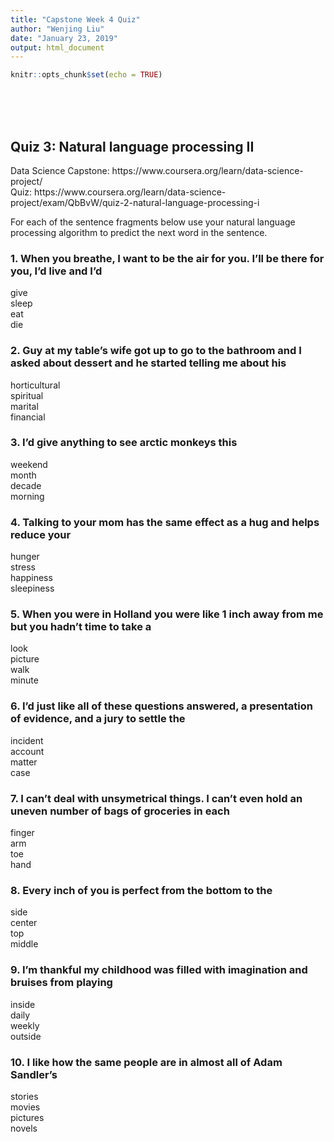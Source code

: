 ```yaml
---
title: "Capstone Week 4 Quiz"
author: "Wenjing Liu"
date: "January 23, 2019"
output: html_document
---
```


```r
knitr::opts_chunk$set(echo = TRUE)
```

<br><br><br>

## Quiz 3: Natural language processing II

Data Science Capstone: https://www.coursera.org/learn/data-science-project/  
Quiz: https://www.coursera.org/learn/data-science-project/exam/QbBvW/quiz-2-natural-language-processing-i

For each of the sentence fragments below use your natural language processing algorithm to predict the next word in the sentence.

### 1. When you breathe, I want to be the air for you. I'll be there for you, I'd live and I'd

give  
sleep  
eat  
die

### 2. Guy at my table's wife got up to go to the bathroom and I asked about dessert and he started telling me about his

horticultural  
spiritual  
marital  
financial  

### 3. I'd give anything to see arctic monkeys this

weekend  
month  
decade  
morning  

### 4. Talking to your mom has the same effect as a hug and helps reduce your

hunger  
stress  
happiness  
sleepiness  

### 5. When you were in Holland you were like 1 inch away from me but you hadn't time to take a

look  
picture  
walk  
minute  

### 6. I'd just like all of these questions answered, a presentation of evidence, and a jury to settle the

incident  
account  
matter  
case

### 7. I can't deal with unsymetrical things. I can't even hold an uneven number of bags of groceries in each

finger  
arm  
toe  
hand  

### 8. Every inch of you is perfect from the bottom to the

side  
center  
top  
middle  

### 9. I’m thankful my childhood was filled with imagination and bruises from playing

inside  
daily  
weekly  
outside  

### 10. I like how the same people are in almost all of Adam Sandler's

stories  
movies  
pictures  
novels  

